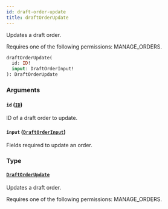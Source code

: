 ```yaml
---
id: draft-order-update
title: draftOrderUpdate
---
```



Updates a draft order. 

Requires one of the following permissions: MANAGE_ORDERS.

```graphql
draftOrderUpdate(
  id: ID!
  input: DraftOrderInput!
): DraftOrderUpdate
```


### Arguments

#### `id` ([`ID`](../../../developer/api-reference/scalars/id))

ID of a draft order to update.


#### `input` ([`DraftOrderInput`](../../../developer/api-reference/inputs/draft-order-input))

Fields required to update an order.


### Type

#### [`DraftOrderUpdate`](../../../developer/api-reference/objects/draft-order-update) 

Updates a draft order. 

Requires one of the following permissions: MANAGE_ORDERS.




